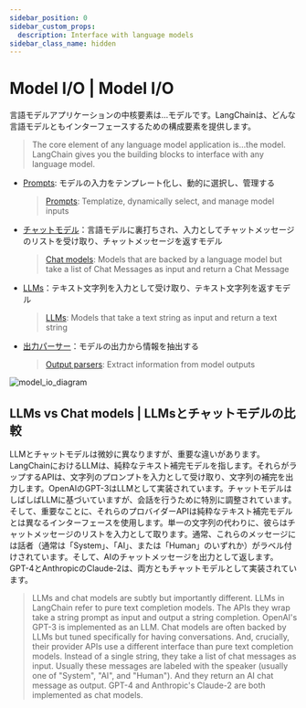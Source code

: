 ```yaml
---
sidebar_position: 0
sidebar_custom_props:
  description: Interface with language models
sidebar_class_name: hidden
---
```


# Model I/O | Model I/O

言語モデルアプリケーションの中核要素は...モデルです。LangChainは、どんな言語モデルともインターフェースするための構成要素を提供します。

> The core element of any language model application is...the model. LangChain gives you the building blocks to interface with any language model.

* [Prompts](/docs/modules/model_io/prompts/): モデルの入力をテンプレート化し、動的に選択し、管理する
  > [Prompts](/docs/modules/model_io/prompts/): Templatize, dynamically select, and manage model inputs
* [チャットモデル](/docs/modules/model_io/chat/)：言語モデルに裏打ちされ、入力としてチャットメッセージのリストを受け取り、チャットメッセージを返すモデル
  > [Chat models](/docs/modules/model_io/chat/): Models that are backed by a language model but take a list of Chat Messages as input and return a Chat Message
* [LLMs](/docs/modules/model_io/llms/)：テキスト文字列を入力として受け取り、テキスト文字列を返すモデル
  > [LLMs](/docs/modules/model_io/llms/): Models that take a text string as input and return a text string
* [出力パーサー](/docs/modules/model_io/output_parsers/)：モデルの出力から情報を抽出する
  > [Output parsers](/docs/modules/model_io/output_parsers/): Extract information from model outputs

![model\_io\_diagram](/img/model_io.jpg)

## LLMs vs Chat models | LLMsとチャットモデルの比較

LLMとチャットモデルは微妙に異なりますが、重要な違いがあります。LangChainにおけるLLMは、純粋なテキスト補完モデルを指します。それらがラップするAPIは、文字列のプロンプトを入力として受け取り、文字列の補完を出力します。OpenAIのGPT-3はLLMとして実装されています。チャットモデルはしばしばLLMに基づいていますが、会話を行うために特別に調整されています。そして、重要なことに、それらのプロバイダーAPIは純粋なテキスト補完モデルとは異なるインターフェースを使用します。単一の文字列の代わりに、彼らはチャットメッセージのリストを入力として取ります。通常、これらのメッセージには話者（通常は「System」、「AI」、または「Human」のいずれか）がラベル付けされています。そして、AIのチャットメッセージを出力として返します。GPT-4とAnthropicのClaude-2は、両方ともチャットモデルとして実装されています。

> LLMs and chat models are subtly but importantly different. LLMs in LangChain refer to pure text completion models.
> The APIs they wrap take a string prompt as input and output a string completion. OpenAI's GPT-3 is implemented as an LLM.
> Chat models are often backed by LLMs but tuned specifically for having conversations.
> And, crucially, their provider APIs use a different interface than pure text completion models. Instead of a single string,
> they take a list of chat messages as input. Usually these messages are labeled with the speaker (usually one of "System",
> "AI", and "Human"). And they return an AI chat message as output. GPT-4 and Anthropic's Claude-2 are both implemented as chat models.
